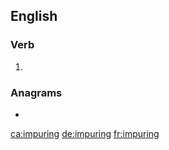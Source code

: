 ==English==

===Verb===
{{head|en|present participle}}

# {{present participle of|impure|lang=en|nocat=1}}

===Anagrams===
* {{l|en|umpiring}}

[[ca:impuring]]
[[de:impuring]]
[[fr:impuring]]